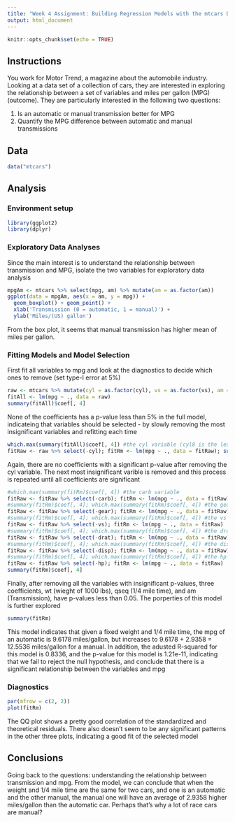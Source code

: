 ```yaml
---
title: "Week 4 Assignment: Building Regression Models with the mtcars Dataset"
output: html_document
---
```


```r
knitr::opts_chunk$set(echo = TRUE)
```

## Instructions
You work for Motor Trend, a magazine about the automobile industry. Looking at a data set of a collection of cars, they are interested in exploring the relationship between a set of variables and miles per gallon (MPG) (outcome). They are particularly interested in the following two questions:

  1. Is an automatic or manual transmission better for MPG
  2. Quantify the MPG difference between automatic and manual transmissions

## Data
```r
data("mtcars")
```

## Analysis
### Environment setup
```r
library(ggplot2)
library(dplyr)
```

### Exploratory Data Analyses

Since the main interest is to understand the relationship between transmission and MPG, isolate the two variables for exploratory data analysis
```r
mpgAm <- mtcars %>% select(mpg, am) %>% mutate(am = as.factor(am))
ggplot(data = mpgAm, aes(x = am, y = mpg)) +
  geom_boxplot() + geom_point() +
  xlab('Transmission (0 = automatic, 1 = manual)') + 
  ylab('Miles/(US) gallon')
```

From the box plot, it seems that manual transmission has higher mean of miles per gallon.

### Fitting Models and Model Selection
First fit all variables to mpg and look at the diagnostics to decide which ones to remove (set type-I error at 5%)
```r
raw <- mtcars %>% mutate(cyl = as.factor(cyl), vs = as.factor(vs), am = as.factor(am), gear = as.factor(gear), carb = as.factor(carb))
fitAll <- lm(mpg ~ ., data = raw)
summary(fitAll)$coef[, 4]
```

None of the coefficients has a p-value less than 5% in the full model, indicateing that variables should be selected - by slowly removing the most insignificant variables and refitting each time
```r
which.max(summary(fitAll)$coef[, 4]) #the cyl variable (cyl8 is the least significant)
fitRaw <- raw %>% select(-cyl); fitRm <- lm(mpg ~ ., data = fitRaw); summary(fitRm)$coef[, 4]
```

Again, there are no coefficients with a significant p-value after removing the cyl variable. The next most insignificant varible is removed and this process is repeated until all coefficients are significant  
```r
#which.max(summary(fitRm)$coef[, 4]) #the carb variable
fitRaw <- fitRaw %>% select(-carb); fitRm <- lm(mpg ~ ., data = fitRaw)
#summary(fitRm)$coef[, 4]; which.max(summary(fitRm)$coef[, 4]) #the gear variable
fitRaw <- fitRaw %>% select(-gear); fitRm <- lm(mpg ~ ., data = fitRaw)
#summary(fitRm)$coef[, 4]; which.max(summary(fitRm)$coef[, 4]) #the vs variable
fitRaw <- fitRaw %>% select(-vs); fitRm <- lm(mpg ~ ., data = fitRaw)
#summary(fitRm)$coef[, 4]; which.max(summary(fitRm)$coef[, 4]) #the drat variable
fitRaw <- fitRaw %>% select(-drat); fitRm <- lm(mpg ~ ., data = fitRaw)
#summary(fitRm)$coef[, 4]; which.max(summary(fitRm)$coef[, 4]) #the disp variable
fitRaw <- fitRaw %>% select(-disp); fitRm <- lm(mpg ~ ., data = fitRaw)
#summary(fitRm)$coef[, 4]; which.max(summary(fitRm)$coef[, 4]) #the hp variable
fitRaw <- fitRaw %>% select(-hp); fitRm <- lm(mpg ~ ., data = fitRaw)
summary(fitRm)$coef[, 4]
```

Finally, after removing all the variables with insignificant p-values, three coefficients, wt (wieght of 1000 lbs), qseq (1/4 mile time), and am (Transmission), have p-values less than 0.05.  The porperties of this model is further explored

```r
summary(fitRm)
```
This model indicates that given a fixed weight and 1/4 mile time, the mpg of an automatic is 9.6178 miles/gallon, but increases to 9.6178 + 2.9358 = 12.5536 miles/gallon for a manual. In addition, the adusted R-squared for this model is 0.8336, and the p-value for this model is 1.21e-11, indicating that we fail to reject the null hypothesis, and conclude that there is a significant relationship between the variables and mpg

### Diagnostics
```r
par(mfrow = c(2, 2))
plot(fitRm)
```

The QQ plot shows a pretty good correlation of the standardized and theoretical residuals. There also doesn't seem to be any significant patterns in the other three plots, indicating a good fit of the selected model

## Conclusions
Going back to the questions: understanding the relationship between transmission and mpg. From the model, we can conclude that when the weight and 1/4 mile time are the same for two cars, and one is an automatic and the other manual, the manual one will have an average of 2.9358 higher miles/gallon than the automatic car. Perhaps that's why a lot of race cars are manual?
